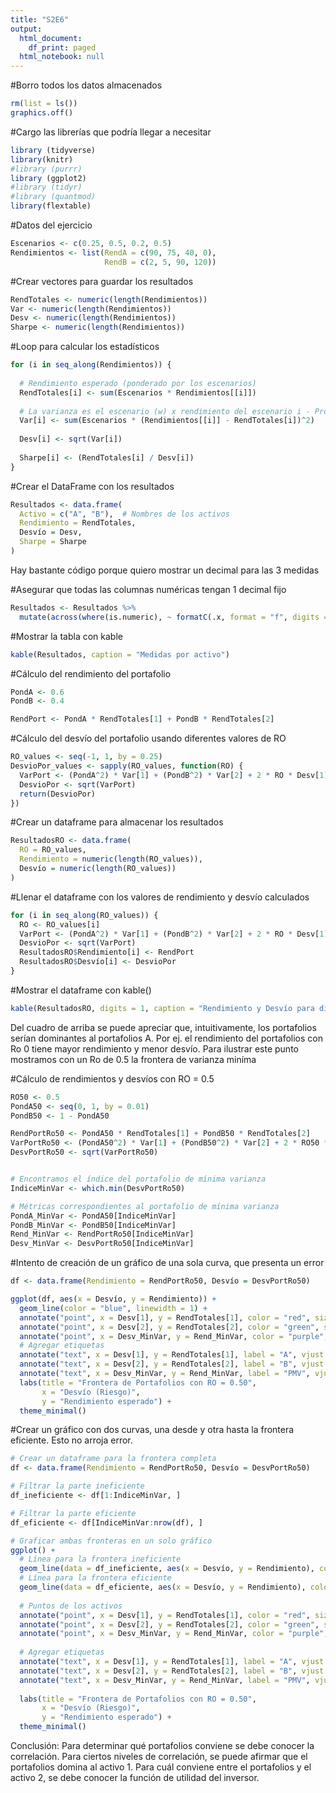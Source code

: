 ---
title: "S2E6"
output:
  html_document:
    df_print: paged
  html_notebook: null
---

#Borro todos los datos almacenados
```{r}
rm(list = ls())
graphics.off()
```

#Cargo las librerías que podría llegar a necesitar
```{r}
library (tidyverse)
library(knitr)
#library (purrr)
library (ggplot2)
#library (tidyr)
#library (quantmod)
library(flextable)
```


#Datos del ejercicio
```{r}  

Escenarios <- c(0.25, 0.5, 0.2, 0.5)
Rendimientos <- list(RendA = c(90, 75, 40, 0), 
                     RendB = c(2, 5, 90, 120))
```


#Crear vectores para guardar los resultados
```{r} 
RendTotales <- numeric(length(Rendimientos))
Var <- numeric(length(Rendimientos))
Desv <- numeric(length(Rendimientos))
Sharpe <- numeric(length(Rendimientos))
```


#Loop para calcular los estadísticos
```{r}

for (i in seq_along(Rendimientos)) {
  
  # Rendimiento esperado (ponderado por los escenarios)
  RendTotales[i] <- sum(Escenarios * Rendimientos[[i]])
  
  # La varianza es el escenario (w) x rendimiento del escenario i - Promedio al cuadrado
  Var[i] <- sum(Escenarios * (Rendimientos[[i]] - RendTotales[i])^2)
  
  Desv[i] <- sqrt(Var[i])
  
  Sharpe[i] <- (RendTotales[i] / Desv[i])
}
```

#Crear el DataFrame con los resultados
```{r}
Resultados <- data.frame(
  Activo = c("A", "B"),  # Nombres de los activos
  Rendimiento = RendTotales,
  Desvío = Desv,
  Sharpe = Sharpe
)
```

Hay bastante código porque quiero mostrar un decimal para las 3 medidas

#Asegurar que todas las columnas numéricas tengan 1 decimal fijo
```{r}
Resultados <- Resultados %>%
  mutate(across(where(is.numeric), ~ formatC(.x, format = "f", digits = 1)))
```

#Mostrar la tabla con kable
```{r}

kable(Resultados, caption = "Medidas por activo")
```

#Cálculo del rendimiento del portafolio
```{r}

PondA <- 0.6
PondB <- 0.4

RendPort <- PondA * RendTotales[1] + PondB * RendTotales[2]
```

#Cálculo del desvío del portafolio usando diferentes valores de RO
```{r}
RO_values <- seq(-1, 1, by = 0.25)
DesvioPor_values <- sapply(RO_values, function(RO) {
  VarPort <- (PondA^2) * Var[1] + (PondB^2) * Var[2] + 2 * RO * Desv[1] * Desv[2] * PondA * PondB
  DesvioPor <- sqrt(VarPort)
  return(DesvioPor)
})
```


#Crear un dataframe para almacenar los resultados
```{r}
ResultadosRO <- data.frame(
  RO = RO_values,
  Rendimiento = numeric(length(RO_values)),
  Desvío = numeric(length(RO_values))
)
```

#Llenar el dataframe con los valores de rendimiento y desvío calculados
```{r}
for (i in seq_along(RO_values)) {
  RO <- RO_values[i]
  VarPort <- (PondA^2) * Var[1] + (PondB^2) * Var[2] + 2 * RO * Desv[1] * Desv[2] * PondA * PondB
  DesvioPor <- sqrt(VarPort)
  ResultadosRO$Rendimiento[i] <- RendPort
  ResultadosRO$Desvío[i] <- DesvioPor
}
```


#Mostrar el dataframe con kable()
```{r}
kable(ResultadosRO, digits = 1, caption = "Rendimiento y Desvío para diferentes valores de RO")
```

Del cuadro de arriba se puede apreciar que, intuitivamente, los portafolios serían dominantes al portafolios A.
Por ej. el rendimiento del portafolios con Ro 0 tiene mayor rendimiento y menor desvío.
Para ilustrar este punto mostramos con un Ro de 0.5 la frontera de varianza miníma

#Cálculo de rendimientos y desvíos con RO = 0.5
```{r}
RO50 <- 0.5 
PondA50 <- seq(0, 1, by = 0.01)
PondB50 <- 1 - PondA50

RendPortRo50 <- PondA50 * RendTotales[1] + PondB50 * RendTotales[2]
VarPortRo50 <- (PondA50^2) * Var[1] + (PondB50^2) * Var[2] + 2 * RO50 * Desv[1] * Desv[2] * PondA50 * PondB50
DesvPortRo50 <- sqrt(VarPortRo50)


# Encontramos el índice del portafolio de mínima varianza
IndiceMinVar <- which.min(DesvPortRo50)

# Métricas correspondientes al portafolio de mínima varianza
PondA_MinVar <- PondA50[IndiceMinVar]
PondB_MinVar <- PondB50[IndiceMinVar]
Rend_MinVar <- RendPortRo50[IndiceMinVar]
Desv_MinVar <- DesvPortRo50[IndiceMinVar]
```



#Intento de creación de un gráfico de una sola curva, que presenta un error
```{r}
df <- data.frame(Rendimiento = RendPortRo50, Desvío = DesvPortRo50)

ggplot(df, aes(x = Desvío, y = Rendimiento)) +
  geom_line(color = "blue", linewidth = 1) +
  annotate("point", x = Desv[1], y = RendTotales[1], color = "red", size = 3) + 
  annotate("point", x = Desv[2], y = RendTotales[2], color = "green", size = 3) + 
  annotate("point", x = Desv_MinVar, y = Rend_MinVar, color = "purple", size = 4, shape = 8) + 
  # Agregar etiquetas
  annotate("text", x = Desv[1], y = RendTotales[1], label = "A", vjust = -1, color = "red", size = 2) +
  annotate("text", x = Desv[2], y = RendTotales[2], label = "B", vjust = -1, color = "green", size = 2) +
  annotate("text", x = Desv_MinVar, y = Rend_MinVar, label = "PMV", vjust = -1, color = "purple", size = 2) +
  labs(title = "Frontera de Portafolios con RO = 0.50",
       x = "Desvío (Riesgo)",
       y = "Rendimiento esperado") +
  theme_minimal()
```



#Crear un gráfico con dos curvas, una desde y otra hasta la frontera eficiente. Esto no arroja error.
```{r}
# Crear un dataframe para la frontera completa
df <- data.frame(Rendimiento = RendPortRo50, Desvío = DesvPortRo50)

# Filtrar la parte ineficiente
df_ineficiente <- df[1:IndiceMinVar, ]

# Filtrar la parte eficiente
df_eficiente <- df[IndiceMinVar:nrow(df), ]

# Graficar ambas fronteras en un solo gráfico
ggplot() +
  # Línea para la frontera ineficiente
  geom_line(data = df_ineficiente, aes(x = Desvío, y = Rendimiento), color = "blue", linewidth = 1) +
  # Línea para la frontera eficiente
  geom_line(data = df_eficiente, aes(x = Desvío, y = Rendimiento), color = "blue", linewidth = 1) +
  
  # Puntos de los activos
  annotate("point", x = Desv[1], y = RendTotales[1], color = "red", size = 3) + 
  annotate("point", x = Desv[2], y = RendTotales[2], color = "green", size = 3) + 
  annotate("point", x = Desv_MinVar, y = Rend_MinVar, color = "purple", size = 4, shape = 8) + 
  
  # Agregar etiquetas
  annotate("text", x = Desv[1], y = RendTotales[1], label = "A", vjust = -1, color = "red", size = 2) +
  annotate("text", x = Desv[2], y = RendTotales[2], label = "B", vjust = -1, color = "green", size = 2) +
  annotate("text", x = Desv_MinVar, y = Rend_MinVar, label = "PMV", vjust = -1, color = "purple", size = 2) +
  
  labs(title = "Frontera de Portafolios con RO = 0.50",
       x = "Desvío (Riesgo)",
       y = "Rendimiento esperado") +
  theme_minimal()
```

Conclusión: Para determinar qué portafolios conviene se debe conocer la correlación. Para ciertos niveles de correlación, se puede afirmar que el portafolios domina al activo 1. Para cuál conviene entre el portafolios y el activo 2, se debe conocer la función de utilidad del inversor.



